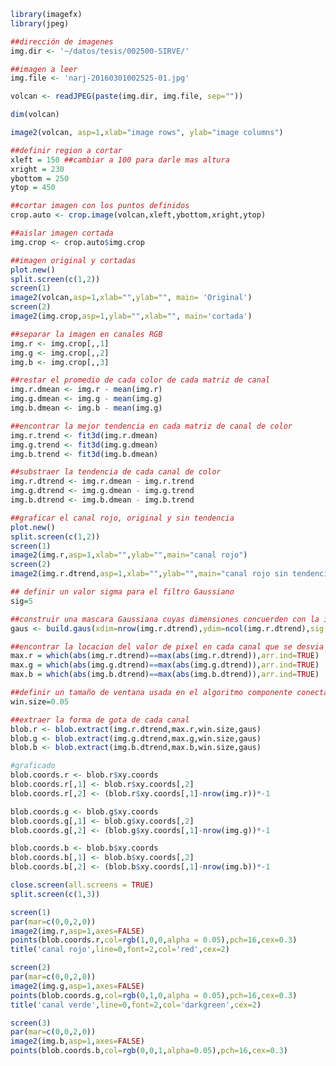 ```r
library(imagefx)
library(jpeg)
```
```r
##dirección de imagenes
img.dir <- '~/datos/tesis/002500-SIRVE/'

##imagen a leer
img.file <- 'narj-20160301002525-01.jpg'

volcan <- readJPEG(paste(img.dir, img.file, sep=""))
```
```r
dim(volcan)
```

```r
image2(volcan, asp=1,xlab="image rows", ylab="image columns")
```
```r
##definir region a cortar
xleft = 150 ##cambiar a 100 para darle mas altura
xright = 230
ybottom = 250
ytop = 450
```
```r
##cortar imagen con los puntos definidos 
crop.auto <- crop.image(volcan,xleft,ybottom,xright,ytop)
```
```r
##aislar imagen cortada
img.crop <- crop.auto$img.crop
```
```r
##imagen original y cortadas
plot.new()
split.screen(c(1,2))
screen(1)
image2(volcan,asp=1,xlab="",ylab="", main= 'Original')
screen(2)
image2(img.crop,asp=1,ylab="",xlab="", main='cortada')

```

```r
##separar la imagen en canales RGB
img.r <- img.crop[,,1]
img.g <- img.crop[,,2]
img.b <- img.crop[,,3]
```
```r
##restar el promedio de cada color de cada matriz de canal
img.r.dmean <- img.r - mean(img.r)
img.g.dmean <- img.g - mean(img.g)
img.b.dmean <- img.b - mean(img.g)
```
```r
##encontrar la mejor tendencia en cada matriz de canal de color
img.r.trend <- fit3d(img.r.dmean)
img.g.trend <- fit3d(img.g.dmean)
img.b.trend <- fit3d(img.b.dmean)
```
```r
##substraer la tendencia de cada canal de color
img.r.dtrend <- img.r.dmean - img.r.trend
img.g.dtrend <- img.g.dmean - img.g.trend
img.b.dtrend <- img.b.dmean - img.b.trend
```
```r
##graficar el canal rojo, original y sin tendencia
plot.new()
split.screen(c(1,2))
screen(1)
image2(img.r,asp=1,xlab="",ylab="",main="canal rojo")
screen(2)
image2(img.r.dtrend,asp=1,xlab="",ylab="",main="canal rojo sin tendencia")
```
```r
## definir un valor sigma para el filtro Gaussiano
sig=5
```
```r
##construir una mascara Gaussiana cuyas dimensiones concuerden con la imagen
gaus <- build.gaus(xdim=nrow(img.r.dtrend),ydim=ncol(img.r.dtrend),sig.x=sig)
```
```r
##encontrar la locacion del valor de pixel en cada canal que se desvia mas del promedio
max.r = which(abs(img.r.dtrend)==max(abs(img.r.dtrend)),arr.ind=TRUE)
max.g = which(abs(img.g.dtrend)==max(abs(img.g.dtrend)),arr.ind=TRUE)
max.b = which(abs(img.b.dtrend)==max(abs(img.b.dtrend)),arr.ind=TRUE)
```
```r
##definir un tamaño de ventana usada en el algoritmo componente conectado
win.size=0.05
```
```r
##extraer la forma de gota de cada canal
blob.r <- blob.extract(img.r.dtrend,max.r,win.size,gaus)
blob.g <- blob.extract(img.g.dtrend,max.g,win.size,gaus)
blob.b <- blob.extract(img.b.dtrend,max.b,win.size,gaus)
```


```r
#graficado
blob.coords.r <- blob.r$xy.coords
blob.coords.r[,1] <- blob.r$xy.coords[,2]
blob.coords.r[,2] <- (blob.r$xy.coords[,1]-nrow(img.r))*-1

blob.coords.g <- blob.g$xy.coords
blob.coords.g[,1] <- blob.g$xy.coords[,2]
blob.coords.g[,2] <- (blob.g$xy.coords[,1]-nrow(img.g))*-1

blob.coords.b <- blob.b$xy.coords
blob.coords.b[,1] <- blob.b$xy.coords[,2]
blob.coords.b[,2] <- (blob.b$xy.coords[,1]-nrow(img.b))*-1

close.screen(all.screens = TRUE)
split.screen(c(1,3))

screen(1)
par(mar=c(0,0,2,0))
image2(img.r,asp=1,axes=FALSE)
points(blob.coords.r,col=rgb(1,0,0,alpha = 0.05),pch=16,cex=0.3)
title('canal rojo',line=0,font=2,col='red',cex=2)

screen(2)
par(mar=c(0,0,2,0))
image2(img.g,asp=1,axes=FALSE)
points(blob.coords.g,col=rgb(0,1,0,alpha = 0.05),pch=16,cex=0.3)
title('canal verde',line=0,font=2,col='darkgreen',cex=2)

screen(3)
par(mar=c(0,0,2,0))
image2(img.b,asp=1,axes=FALSE)
points(blob.coords.b,col=rgb(0,0,1,alpha=0.05),pch=16,cex=0.3)

```


```r

```

